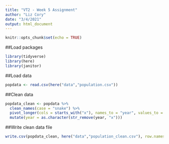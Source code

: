 ```yaml
---
title: "VT2 - Week 5 Assignment"
author: "Liz Cory"
date: "3/4/2021"
output: html_document
---
```


```r
knitr::opts_chunk$set(echo = TRUE)
```

##Load packages
```r
library(tidyverse)
library(here)
library(janitor)
```

##Load data
```r

popdata <- read.csv(here("data","population.csv"))

```

##Clean data
```r

popdata_clean <- popdata %>% 
  clean_names(case = "snake") %>% 
  pivot_longer(cols = starts_with("x"), names_to = "year", values_to = "population") %>% 
  mutate(year = as.character(str_remove(year, "x")))

```

##Write clean data file
```r

write.csv(popdata_clean, here("data","population_clean.csv"), row.names =FALSE)

```

